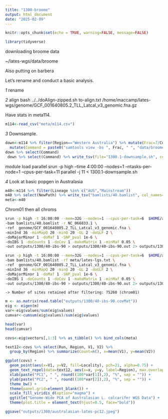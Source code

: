 ```yaml
---
title: "1300-broome"
output: html_document
date: "2025-02-09"
---
```


```r
knitr::opts_chunk$set(echo = TRUE, warning=FALSE, message=FALSE)
```

```r
library(tidyverse)
```

downloading broome data

~/lates-wgs/data/broome

Also putting on barbera

Let's rename and conduct a basic analysis.

_1_ rename

_2_ align
bash ../../doAlign-zipped.sh to-align.txt /home/maccamp/lates-wgs/genome/GCF_001640805.2_TLL_Latcal_v3_genomic.fna.gz

Have stats in meta114.

```r
m114<-read_csv("meta/m114.csv") 

```


_3_ Downsample.  

```r

down<-m114 %>% filter(Region=="Western Australia") %>% mutate(Frac=7/Coverage) %>%
  mutate(Command = paste0("samtools view -bs ", Frac, " ", "data/broome/",Run,".sort.flt.bam", " > ",   "/home/maccamp/lates-wgs/data/downsample/", Run, ".reduced.bam ;"," samtools index ", "/home/maccamp/lates-wgs/data/downsample/", Run, ".reduced.bam ;")) 
down %>% select(Command)
 down %>% select(Command) %>% write_tsv(file="1300.1-downsample.sh", col_names = FALSE)
```

module load parallel
srun -p high --time 4:00:00 --nodes=1 --ntasks-per-node=1 --cpus-per-task=11 parallel -j 11 < 1300.1-downsample.sh

_4_ Look at basic popgen in Australasia

```r
m40<-m114 %>% filter(Lineage %in% c("AUS","Mainstream"))
m40 %>% select(NewPath) %>% write_tsv("bamlists/40.bamlist", col_names=FALSE)
meta<-m40
```

Chrom01 then all chroms
```sh
srun -p high -t 16:00:00 --mem=32G --nodes=1 --cpus-per-task=6  $HOME/angsd/angsd -P 6  \
-bam bamlists/40.bamlist -r NC_066833.1 \
-ref  genome/GCF_001640805.2_TLL_Latcal_v3_genomic.fna \
-minInd 36 -minMapQ 20 -minQ 20 -GL 2 -doGLF 2 \
-doMajorMinor 1 -doMaf 1 -SNP_pval 1e-6 \
-doIBS 1 -doCounts 1 -doCov 1 -makeMatrix 1 -minMaf 0.05 \
-out outputs/1300/40-ibs-90 > outputs/1300/40-ibs-90.out 2> outputs/1300/40-ibs-90.err &

srun -p high -t 16:00:00 --mem=32G --nodes=1 --cpus-per-task=6  $HOME/angsd/angsd -P 6  \
-bam bamlists/40.bamlist -rf meta/lates-lgs.txt \
-ref  genome/GCF_001640805.2_TLL_Latcal_v3_genomic.fna \
-minInd 36 -minMapQ 20 -minQ 20 -GL 2 -doGLF 2 \
-doMajorMinor 1 -doMaf 1 -SNP_pval 1e-6 \
-doIBS 1 -doCounts 1 -doCov 1 -makeMatrix 1 -minMaf 0.05 \
-out outputs/1300/40-ibs-90 > outputs/1300/40-ibs-90.out 2> outputs/1300/40-ibs-90.err &
```

	-> Number of sites retained after filtering: 75260 (chrom01)

```r
m <- as.matrix(read.table("outputs/1300/40-ibs-90.covMat"))
eig <- eigen(m)
var<-eig$values/sum(eig$values)
cumvar<-cumsum(eig$values)/sum(eig$values)

head(var)
head(cumvar)
```


```r
covs<-eig$vectors[,1:3] %>% as_tibble() %>% bind_cols(meta)

text12<-covs %>% select(Run, Region, V1, V2) %>%
  group_by(Region) %>% summarize(Count=n(), x=mean(V1), y=mean(V2))

ggplot(covs) +
  geom_point(aes(x=V1, y=V2, fill=Locality), pch=21, alpha=0.75) +
  geom_text_repel(data=text12, aes(x=x, y=y, label=Region), max.overlaps = Inf) +
  xlab(paste("PC1", " ", round((100*var[1]),2), "%", sep = "")) +
  ylab(paste("PC2", " ", round((100*var[2]),2), "%", sep = "")) +
  theme_bw() +
  theme(panel.grid=element_blank()) +
  scale_fill_viridis_d(option="magma") +
  ggtitle("Genome-Wide PCA of Australasian L. calcarifer WGS Data") +
  theme(plot.title = element_text(hjust=0.5, face="bold"))

ggsave("outputs/1300/australasian-lates-pc12.jpeg")
```
